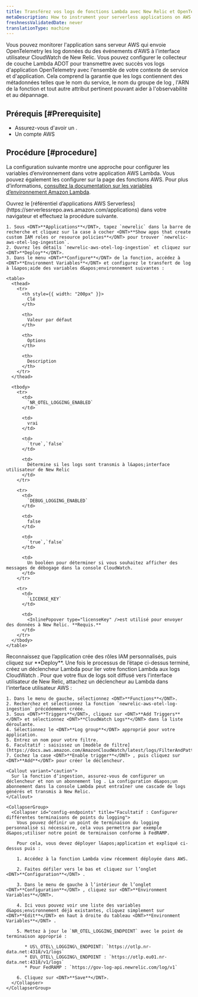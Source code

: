 ```yaml
---
title: Transférez vos logs de fonctions Lambda avec New Relic et OpenTelemetry
metaDescription: How to instrument your serverless applications on AWS Lambda with ADOT solution in New Relic.
freshnessValidatedDate: never
translationType: machine
---
```


Vous pouvez monitorer l&apos;application sans serveur AWS qui envoie OpenTelemetry les log données du des événements d&apos;AWS à l&apos;interface utilisateur CloudWatch de New Relic. Vous pouvez configurer le collecteur de couche Lambda ADOT pour transmettre avec succès vos logs d&apos;application OpenTelemetry avec l&apos;ensemble de votre contexte de service et d&apos;application. Cela comprend la garantie que les logs contiennent des métadonnées telles que le nom du service, le nom du groupe de log , l&apos;ARN de la fonction et tout autre attribut pertinent pouvant aider à l&apos;observabilité et au dépannage.

## Prérequis [#Prerequisite]

* Assurez-vous d&apos;avoir un <InlinePopover type="licenseKey" />.
* Un compte AWS

## Procédure [#procedure]

La configuration suivante montre une approche pour configurer les variables d’environnement dans votre application AWS Lambda. Vous pouvez également les configurer sur la page des fonctions AWS. Pour plus d’informations, [consultez la documentation sur les variables d’environnement Amazon Lambda](https://docs.aws.amazon.com/lambda/latest/dg/configuration-envvars.html).

<Steps>
  <Step>
    Ouvrez le [référentiel d’applications AWS Serverless](https://serverlessrepo.aws.amazon.com/applications) dans votre navigateur et effectuez la procédure suivante.

    1. Sous <DNT>**Applications**</DNT>, tapez `newrelic` dans la barre de recherche et cliquez sur la case à cocher <DNT>**Show apps that create custom IAM roles or resource policies**</DNT> pour trouver `newrelic-aws-otel-log-ingestion`.
    2. Ouvrez les détails `newrelic-aws-otel-log-ingestion` et cliquez sur <DNT>**Deploy**</DNT>.
    3. Dans le menu <DNT>**Configure**</DNT> de la fonction, accédez à <DNT>**Environment Variables**</DNT> et configurez le transfert de log à l&apos;aide des variables d&apos;environnement suivantes :

    <table>
      <thead>
        <tr>
          <th style={{ width: "200px" }}>
            Clé
          </th>

          <th>
            Valeur par défaut
          </th>

          <th>
            Options
          </th>

          <th>
            Description
          </th>
        </tr>
      </thead>

      <tbody>
        <tr>
          <td>
            `NR_OTEL_LOGGING_ENABLED`
          </td>

          <td>
            vrai
          </td>

          <td>
            `true`,`false`
          </td>

          <td>
            Détermine si les logs sont transmis à l&apos;interface utilisateur de New Relic
          </td>
        </tr>

        <tr>
          <td>
            `DEBUG_LOGGING_ENABLED`
          </td>

          <td>
            false
          </td>

          <td>
            `true`,`false`
          </td>

          <td>
            Un booléen pour déterminer si vous souhaitez afficher des messages de débogage dans la console CloudWatch.
          </td>
        </tr>

        <tr>
          <td>
            `LICENSE_KEY`
          </td>

          <td>
            <InlinePopover type="licenseKey" />est utilisé pour envoyer des données à New Relic. **Requis.**
          </td>
        </tr>
      </tbody>
    </table>
  </Step>

  <Step>
    Reconnaissez que l’application crée des rôles IAM personnalisés, puis cliquez sur <DNT>**Deploy**</DNT>.
  </Step>

  <Step>
    Une fois le processus de l’étape ci-dessus terminé, créez un déclencheur Lambda pour lier votre fonction Lambda aux logs CloudWatch . Pour que votre flux de logs soit diffusé vers l&apos;interface utilisateur de New Relic, attachez un déclencheur au Lambda dans l&apos;interface utilisateur AWS :

    1. Dans le menu de gauche, sélectionnez <DNT>**Functions**</DNT>.
    2. Recherchez et sélectionnez la fonction `newrelic-aws-otel-log-ingestion` précédemment créée.
    3. Sous <DNT>**Triggers**</DNT>, cliquez sur <DNT>**Add Triggers**</DNT> et sélectionnez <DNT>**CloudWatch Logs**</DNT> dans la liste déroulante.
    4. Sélectionnez le <DNT>**Log group**</DNT> approprié pour votre application.
    5. Entrez un nom pour votre filtre.
    6. Facultatif : saisissez un [modèle de filtre](https://docs.aws.amazon.com/AmazonCloudWatch/latest/logs/FilterAndPatternSyntax.html).
    7. Cochez la case <DNT>**Enable trigger**</DNT> , puis cliquez sur <DNT>**Add**</DNT> pour créer le déclencheur.

    <Callout variant="caution">
      Sur la fonction d’ingestion, assurez-vous de configurer un déclencheur et non un abonnement log . La configuration d&apos;un abonnement dans la console Lambda peut entraîner une cascade de logs générés et transmis à New Relic.
    </Callout>

    <CollapserGroup>
      <Collapser id="config-endpoints" title="Facultatif : Configurer différentes terminaisons de points du logging">
        Vous pouvez définir un point de terminaison du logging personnalisé si nécessaire, cela vous permettra par exemple d&apos;utiliser notre point de terminaison conforme à FedRAMP.

        Pour cela, vous devez déployer l&apos;application et expliqué ci-dessus puis :

        1. Accédez à la fonction Lambda view récemment déployée dans AWS.

        2. Faites défiler vers le bas et cliquez sur l’onglet <DNT>**Configuration**</DNT> .

        3. Dans le menu de gauche à l’intérieur de l’onglet <DNT>**Configuration**</DNT> , cliquez sur <DNT>**Environment Variables**</DNT>.

        4. Ici vous pouvez voir une liste des variables d&apos;environnement déjà existantes, cliquez simplement sur <DNT>**Edit**</DNT> en haut à droite du tableau <DNT>**Environment Variables**</DNT> .

        5. Mettez à jour le `NR_OTEL_LOGGING_ENDPOINT` avec le point de terminaison approprié :

           * US\_OTEL\_LOGGING\_ENDPOINT: `https://otlp.nr-data.net:4318/v1/logs`
           * EU\_OTEL\_LOGGING\_ENDPOINT : `https://otlp.eu01.nr-data.net:4318/v1/logs`
           * Pour FedRAMP : `https://gov-log-api.newrelic.com/log/v1`

        6. Cliquez sur <DNT>**Save**</DNT>.
      </Collapser>
    </CollapserGroup>
  </Step>
</Steps>